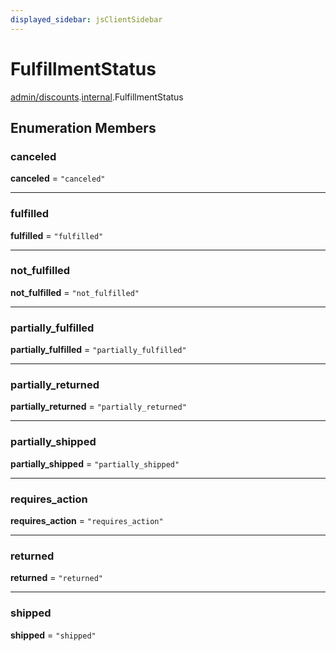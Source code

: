 ```yaml
---
displayed_sidebar: jsClientSidebar
---
```



# FulfillmentStatus

[admin/discounts](../../modules/admin_discounts.mdx).[internal](../../admin_discounts/modules/admin_discounts.internal.mdx).FulfillmentStatus

## Enumeration Members

### canceled

 **canceled** = ``"canceled"``

___

### fulfilled

 **fulfilled** = ``"fulfilled"``

___

### not\_fulfilled

 **not\_fulfilled** = ``"not_fulfilled"``

___

### partially\_fulfilled

 **partially\_fulfilled** = ``"partially_fulfilled"``

___

### partially\_returned

 **partially\_returned** = ``"partially_returned"``

___

### partially\_shipped

 **partially\_shipped** = ``"partially_shipped"``

___

### requires\_action

 **requires\_action** = ``"requires_action"``

___

### returned

 **returned** = ``"returned"``

___

### shipped

 **shipped** = ``"shipped"``
